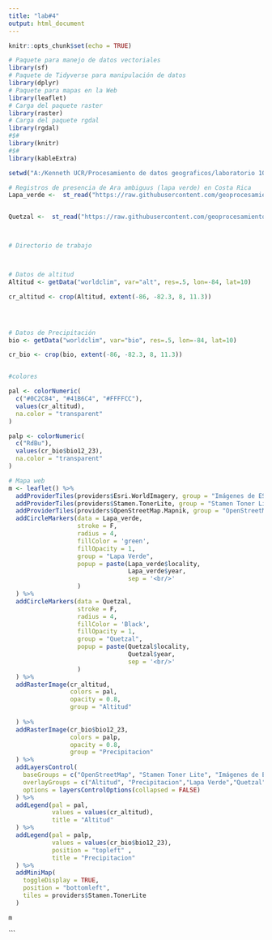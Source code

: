 ---
title: "lab#4"
output: html_document
---


```{r setup, include=FALSE}
knitr::opts_chunk$set(echo = TRUE)

# Paquete para manejo de datos vectoriales
library(sf)
# Paquete de Tidyverse para manipulación de datos
library(dplyr)
# Paquete para mapas en la Web
library(leaflet)
# Carga del paquete raster
library(raster)
# Carga del paquete rgdal
library(rgdal)
#$#
library(knitr)
#$#
library(kableExtra)

setwd("A:/Kenneth UCR/Procesamiento de datos geograficos/laboratorio 10")

# Registros de presencia de Ara ambiguus (lapa verde) en Costa Rica
Lapa_verde <-  st_read("https://raw.githubusercontent.com/geoprocesamiento-2020i/datos/master/biodiversidad/registros-presencia/cr/cr-ara-ambiguus.geojson")


Quetzal <-  st_read("https://raw.githubusercontent.com/geoprocesamiento-2020i/datos/master/biodiversidad/registros-presencia/cr/cr_pharomachrus_mocinno.geojson")



# Directorio de trabajo



# Datos de altitud
Altitud <- getData("worldclim", var="alt", res=.5, lon=-84, lat=10)

cr_altitud <- crop(Altitud, extent(-86, -82.3, 8, 11.3)) 




# Datos de Precipitación
bio <- getData("worldclim", var="bio", res=.5, lon=-84, lat=10)

cr_bio <- crop(bio, extent(-86, -82.3, 8, 11.3)) 


#colores

pal <- colorNumeric(
  c("#0C2C84", "#41B6C4", "#FFFFCC"), 
  values(cr_altitud), 
  na.color = "transparent"
)

palp <- colorNumeric(
  c("RdBu"), 
  values(cr_bio$bio12_23), 
  na.color = "transparent"
)


```



```{r}

# Mapa web
m <- leaflet() %>% 
  addProviderTiles(providers$Esri.WorldImagery, group = "Imágenes de ESRI") %>% 
  addProviderTiles(providers$Stamen.TonerLite, group = "Stamen Toner Lite") %>%
  addProviderTiles(providers$OpenStreetMap.Mapnik, group = "OpenStreetMap") %>%
  addCircleMarkers(data = Lapa_verde,
                   stroke = F,
                   radius = 4,
                   fillColor = 'green',
                   fillOpacity = 1,
                   group = "Lapa Verde",
                   popup = paste(Lapa_verde$locality, 
                                 Lapa_verde$year, 
                                 sep = '<br/>'
                   )
  ) %>%
  addCircleMarkers(data = Quetzal,
                   stroke = F,
                   radius = 4,
                   fillColor = 'Black',
                   fillOpacity = 1,
                   group = "Quetzal",
                   popup = paste(Quetzal$locality, 
                                 Quetzal$year, 
                                 sep = '<br/>'
                   )
  ) %>%
  addRasterImage(cr_altitud, 
                 colors = pal, 
                 opacity = 0.8, 
                 group = "Altitud"
                 
  ) %>%
  addRasterImage(cr_bio$bio12_23, 
                 colors = palp, 
                 opacity = 0.8, 
                 group = "Precipitacion"
  ) %>%
  addLayersControl(
    baseGroups = c("OpenStreetMap", "Stamen Toner Lite", "Imágenes de ESRI"),
    overlayGroups = c("Altitud", "Precipitacion","Lapa Verde","Quetzal"),
    options = layersControlOptions(collapsed = FALSE)    
  ) %>%
  addLegend(pal = pal, 
            values = values(cr_altitud), 
            title = "Altitud"
  ) %>%
  addLegend(pal = palp, 
            values = values(cr_bio$bio12_23),
            position = "topleft" ,
            title = "Precipitacion"
  ) %>%
  addMiniMap(
    toggleDisplay = TRUE,
    position = "bottomleft",
    tiles = providers$Stamen.TonerLite
  )

m

```



```

